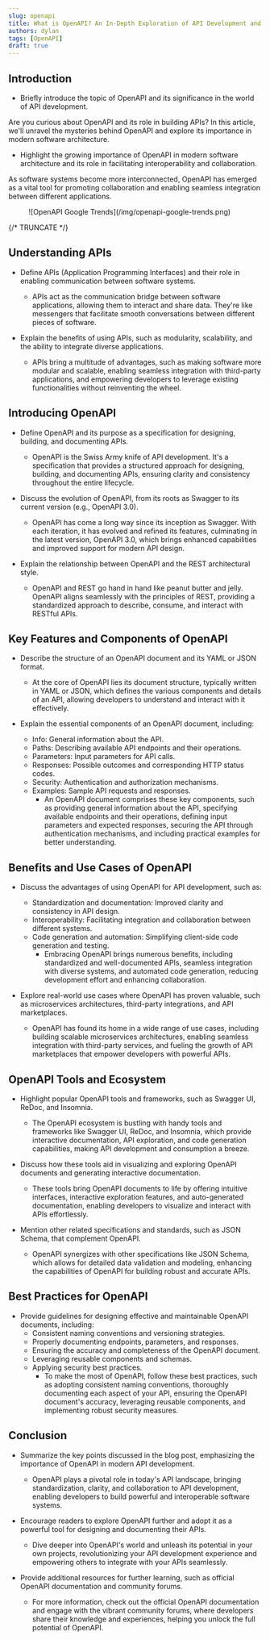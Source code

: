 ```yaml
---
slug: openapi
title: What is OpenAPI? An In-Depth Exploration of API Development and Documentation
authors: dylan
tags: [OpenAPI]
draft: true
---
```


## Introduction

- Briefly introduce the topic of OpenAPI and its significance in the world of API development.

Are you curious about OpenAPI and its role in building APIs? In this article,
we'll unravel the mysteries behind OpenAPI and explore its importance in modern
software architecture.

- Highlight the growing importance of OpenAPI in modern software architecture and its role in facilitating interoperability and collaboration.

As software systems become more interconnected, OpenAPI has emerged as a vital
tool for promoting collaboration and enabling seamless integration between
different applications.

<Figure caption={"Google Trends on \"openapi\" from 1/1/2017 to 7/10/2023"}>
![OpenAPI Google Trends](/img/openapi-google-trends.png)
</Figure>

{/* TRUNCATE */}

## Understanding APIs

- Define APIs (Application Programming Interfaces) and their role in enabling communication between software systems.
    - APIs act as the communication bridge between software applications, allowing them to interact and share data. They're like messengers that facilitate smooth conversations between different pieces of software.

- Explain the benefits of using APIs, such as modularity, scalability, and the ability to integrate diverse applications.
    - APIs bring a multitude of advantages, such as making software more modular and scalable, enabling seamless integration with third-party applications, and empowering developers to leverage existing functionalities without reinventing the wheel.

## Introducing OpenAPI

- Define OpenAPI and its purpose as a specification for designing, building, and documenting APIs.
    - OpenAPI is the Swiss Army knife of API development. It's a specification that provides a structured approach for designing, building, and documenting APIs, ensuring clarity and consistency throughout the entire lifecycle.

- Discuss the evolution of OpenAPI, from its roots as Swagger to its current version (e.g., OpenAPI 3.0).
    - OpenAPI has come a long way since its inception as Swagger. With each iteration, it has evolved and refined its features, culminating in the latest version, OpenAPI 3.0, which brings enhanced capabilities and improved support for modern API design.

- Explain the relationship between OpenAPI and the REST architectural style.
    - OpenAPI and REST go hand in hand like peanut butter and jelly. OpenAPI aligns seamlessly with the principles of REST, providing a standardized approach to describe, consume, and interact with RESTful APIs.

## Key Features and Components of OpenAPI

- Describe the structure of an OpenAPI document and its YAML or JSON format.
    - At the core of OpenAPI lies its document structure, typically written in YAML or JSON, which defines the various components and details of an API, allowing developers to understand and interact with it effectively.

- Explain the essential components of an OpenAPI document, including:
  - Info: General information about the API.
  - Paths: Describing available API endpoints and their operations.
  - Parameters: Input parameters for API calls.
  - Responses: Possible outcomes and corresponding HTTP status codes.
  - Security: Authentication and authorization mechanisms.
  - Examples: Sample API requests and responses.
    - An OpenAPI document comprises these key components, such as providing general information about the API, specifying available endpoints and their operations, defining input parameters and expected responses, securing the API through authentication mechanisms, and including practical examples for better understanding.

## Benefits and Use Cases of OpenAPI

- Discuss the advantages of using OpenAPI for API development, such as:
  - Standardization and documentation: Improved clarity and consistency in API design.
  - Interoperability: Facilitating integration and collaboration between different systems.
  - Code generation and automation: Simplifying client-side code generation and testing.
    - Embracing OpenAPI brings numerous benefits, including standardized and well-documented APIs, seamless integration with diverse systems, and automated code generation, reducing development effort and enhancing collaboration.

- Explore real-world use cases where OpenAPI has proven valuable, such as microservices architectures, third-party integrations, and API marketplaces.
    - OpenAPI has found its home in a wide range of use cases, including building scalable microservices architectures, enabling seamless integration with third-party services, and fueling the growth of API marketplaces that empower developers with powerful APIs.

## OpenAPI Tools and Ecosystem

- Highlight popular OpenAPI tools and frameworks, such as Swagger UI, ReDoc, and Insomnia.
    - The OpenAPI ecosystem is bustling with handy tools and frameworks like Swagger UI, ReDoc, and Insomnia, which provide interactive documentation, API exploration, and code generation capabilities, making API development and consumption a breeze.

- Discuss how these tools aid in visualizing and exploring OpenAPI documents and generating interactive documentation.
    - These tools bring OpenAPI documents to life by offering intuitive interfaces, interactive exploration features, and auto-generated documentation, enabling developers to visualize and interact with APIs effortlessly.

- Mention other related specifications and standards, such as JSON Schema, that complement OpenAPI.
    - OpenAPI synergizes with other specifications like JSON Schema, which allows for detailed data validation and modeling, enhancing the capabilities of OpenAPI for building robust and accurate APIs.

## Best Practices for OpenAPI

- Provide guidelines for designing effective and maintainable OpenAPI documents, including:
  - Consistent naming conventions and versioning strategies.
  - Properly documenting endpoints, parameters, and responses.
  - Ensuring the accuracy and completeness of the OpenAPI document.
  - Leveraging reusable components and schemas.
  - Applying security best practices.
    - To make the most of OpenAPI, follow these best practices, such as adopting consistent naming conventions, thoroughly documenting each aspect of your API, ensuring the OpenAPI document's accuracy, leveraging reusable components, and implementing robust security measures.

## Conclusion

- Summarize the key points discussed in the blog post, emphasizing the importance of OpenAPI in modern API development.
    - OpenAPI plays a pivotal role in today's API landscape, bringing standardization, clarity, and collaboration to API development, enabling developers to build powerful and interoperable software systems.

- Encourage readers to explore OpenAPI further and adopt it as a powerful tool for designing and documenting their APIs.
    - Dive deeper into OpenAPI's world and unleash its potential in your own projects, revolutionizing your API development experience and empowering others to integrate with your APIs seamlessly.

- Provide additional resources for further learning, such as official OpenAPI documentation and community forums.
    - For more information, check out the official OpenAPI documentation and engage with the vibrant community forums, where developers share their knowledge and experiences, helping you unlock the full potential of OpenAPI.

